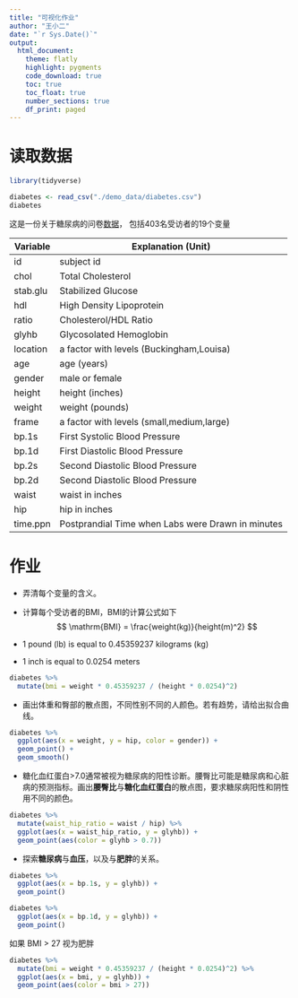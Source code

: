 ```yaml
---
title: "可视化作业"
author: "王小二"
date: "`r Sys.Date()`"
output: 
  html_document:
    theme: flatly
    highlight: pygments
    code_download: true
    toc: true
    toc_float: true
    number_sections: true
    df_print: paged
---
```






# 读取数据

```r
library(tidyverse)

diabetes <- read_csv("./demo_data/diabetes.csv")
diabetes
```


这是一份关于糖尿病的问卷[数据](http://staff.pubhealth.ku.dk/~tag/Teaching/share/data/Diabetes.html)，
包括403名受访者的19个变量

| Variable | Explanation (Unit)                                |
|----------|---------------------------------------------------|
| id       | subject id                                        |
| chol     | Total Cholesterol                                 |
| stab.glu | Stabilized Glucose                                |
| hdl      | High Density Lipoprotein                          |
| ratio    | Cholesterol/HDL Ratio                             |
| glyhb    | Glycosolated Hemoglobin                           |
| location | a factor with levels (Buckingham,Louisa)          |
| age      | age (years)                                       |
| gender   | male or female                                    |
| height   | height (inches)                                   |
| weight   | weight (pounds)                                   |
| frame    | a factor with levels (small,medium,large)         |
| bp.1s    | First Systolic Blood Pressure                     |
| bp.1d    | First Diastolic Blood Pressure                    |
| bp.2s    | Second Diastolic Blood Pressure                   |
| bp.2d    | Second Diastolic Blood Pressure                   |
| waist    | waist in inches                                   |
| hip      | hip in inches                                     |
| time.ppn | Postprandial Time when Labs were Drawn in minutes |



# 作业

- 弄清每个变量的含义。

- 计算每个受访者的BMI，BMI的计算公式如下
$$
\mathrm{BMI} = \frac{weight(kg)}{height(m)^2}
$$
- 1 pound (lb) is equal to 0.45359237 kilograms (kg)
- 1 inch is equal to 0.0254 meters

```r
diabetes %>% 
  mutate(bmi = weight * 0.45359237 / (height * 0.0254)^2)
```

- 画出体重和臀部的散点图，不同性别不同的人颜色。若有趋势，请给出拟合曲线。
```r
diabetes %>% 
  ggplot(aes(x = weight, y = hip, color = gender)) +
  geom_point() +
  geom_smooth()
```


- 糖化血红蛋白>7.0通常被视为糖尿病的阳性诊断。腰臀比可能是糖尿病和心脏病的预测指标。画出**腰臀比**与**糖化血红蛋白**的散点图，要求糖尿病阳性和阴性用不同的颜色。


```r
diabetes %>% 
  mutate(waist_hip_ratio = waist / hip) %>% 
  ggplot(aes(x = waist_hip_ratio, y = glyhb)) +
  geom_point(aes(color = glyhb > 0.7))

```


- 探索**糖尿病**与**血压**，以及与**肥胖**的关系。
```r
diabetes %>% 
  ggplot(aes(x = bp.1s, y = glyhb)) +
  geom_point()

diabetes %>% 
  ggplot(aes(x = bp.1d, y = glyhb)) +
  geom_point()
```


如果 BMI > 27 视为肥胖
```r
diabetes %>% 
  mutate(bmi = weight * 0.45359237 / (height * 0.0254)^2) %>% 
  ggplot(aes(x = bmi, y = glyhb)) +
  geom_point(aes(color = bmi > 27))
```
